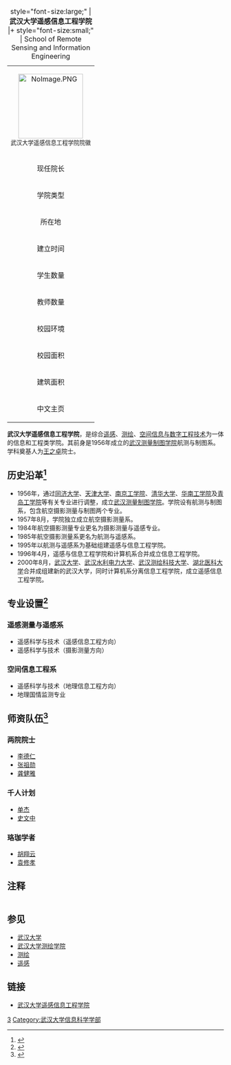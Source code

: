 {| class="wikitable" class="infobox" style="width:270px; "
|+ style="font-size:large;" | '''武汉大学遥感信息工程学院'''
|+ style="font-size:small;" | School of Remote Sensing and Information Engineering
|-
| bgcolor="#ffffff" align="center" colspan=4 | 
[[File:NoImage.PNG|150px]]<br /> <small>武汉大学遥感信息工程学院院徽</small>
|-
! bgcolor="#efefef" | 现任院长
| bgcolor="#dfefff" | [[单杰|单杰]]
|-
! bgcolor="#efefef" | 学院类型
| bgcolor="#dfefff" | 工科
|-
! bgcolor="#efefef" |  所在地
| bgcolor="#dfefff" | [[中国|中国]][[湖北省|湖北省]][[武汉市|武汉市]]
|-
! bgcolor="#efefef" align=center | 建立时间
| bgcolor="#dfefff" | 1956年
|-
! bgcolor="#efefef" | 学生数量
| bgcolor="#dfefff" | 全日制学生45 760人
|-
! bgcolor="#efefef" | 教师数量
| bgcolor="#dfefff" | 全职教师约3 400人
|-
! bgcolor="#efefef" | 校园环境
| bgcolor="#dfefff" | 市区 [[珞珈山|珞珈山]]南麓 [[武汉大学信息科学学部|武汉大学信息学部]]
|-
! bgcolor="#efefef" | 校园面积
| bgcolor="#dfefff" | 5 600[[亩|亩]]
|-
! bgcolor="#efefef" | 建筑面积
| bgcolor="#dfefff" | 389万平方米
|-
! bgcolor="#efefef" | 中文主页
| bgcolor="#dfefff" | [http://rsgis.whu.edu.cn/ http://rsgis.whu.edu.cn/] {{Wayback|url=http://rsgis.whu.edu.cn/ |date=20210321220932 }}
|}

'''武汉大学遥感信息工程学院'''，是综合[[遥感|遥感]]、[[测绘|测绘]]、[[空间信息与数字工程技术|空间信息与数字工程技术]]为一体的信息和工程类学院。其前身是1956年成立的[[武汉测量制图学院|武汉测量制图学院]]航测与制图系。学科奠基人为[[王之卓|王之卓]]院士。

==历史沿革<ref>{{Cite web |url=http://rsgis.whu.edu.cn/gsjj1.asp?cid=100 |title=遥感信息学院工程历史沿革 |access-date=2011-08-22 |archive-date=2011-12-21 |archive-url=https://web.archive.org/web/20111221061637/http://rsgis.whu.edu.cn/gsjj1.asp?cid=100 |dead-url=no }}</ref>==
* 1956年，通过[[同济大学|同济大学]]、[[天津大学|天津大学]]、[[南京工学院|南京工学院]]、[[清华大学|清华大学]]、[[华南工学院|华南工学院]]及[[青岛工学院|青岛工学院]]等有关专业进行调整，成立[[武汉测量制图学院|武汉测量制图学院]]。学院设有航测与制图系，包含航空摄影测量与制图两个专业。
* 1957年8月，学院独立成立航空摄影测量系。
* 1984年航空摄影测量专业更名为摄影测量与遥感专业。
* 1985年航空摄影测量系更名为航测与遥感系。
* 1995年以航测与遥感系为基础组建遥感与信息工程学院。
* 1996年4月，遥感与信息工程学院和计算机系合并成立信息工程学院。
* 2000年8月，[[武汉大学|武汉大学]]、[[武汉水利电力大学|武汉水利电力大学]]、[[武汉测绘科技大学|武汉测绘科技大学]]、[[湖北医科大学|湖北医科大学]]合并成组建新的武汉大学，同时计算机系分离信息工程学院，成立遥感信息工程学院。
==专业设置<ref>{{Cite web |url=http://rsgis.whu.edu.cn/gsjj1.asp?cid=101 |title=遥感信息工程学院专业介绍 |access-date=2011-08-22 |archive-date=2011-12-21 |archive-url=https://web.archive.org/web/20111221060211/http://rsgis.whu.edu.cn/gsjj1.asp?cid=101 |dead-url=no }}</ref>==
===遥感测量与遥感系===
* 遥感科学与技术（遥感信息工程方向）   
* 遥感科学与技术（摄影测量方向）   
===空间信息工程系===
* 遥感科学与技术（地理信息工程方向）
* 地理国情监测专业

==师资队伍<ref>{{Cite web |url=http://rsgis.whu.edu.cn/gsjj3.asp?cid=127 |title=遥感信息工程学院师资队伍 |access-date=2011-08-22 |archive-date=2012-11-07 |archive-url=https://web.archive.org/web/20121107151829/http://rsgis.whu.edu.cn/gsjj3.asp?cid=127 |dead-url=no }}</ref>==
===两院院士===
* [[李德仁|李德仁]]
* [[张祖勋|张祖勋]]
* [[龚健雅|龚健雅]]

===千人计划===
* [[单杰|单杰]]
* [[史文中|史文中]]
===珞珈学者===
* [[胡翔云|胡翔云]]
* [[袁修孝|袁修孝]]
==注释==
<div style="font-size: small; -moz-column-count:2; column-count:2;">
<references />
</div>
==参见==
* [[武汉大学|武汉大学]]
* [[武汉大学测绘学院|武汉大学测绘学院]]
* [[测绘|测绘]]
* [[遥感|遥感]]
==链接==
* [http://rsgis.whu.edu.cn 武汉大学遥感信息工程学院] {{Wayback|url=http://rsgis.whu.edu.cn/ |date=20210321220932 }}
{{武汉大学}}
[[Category:武汉大学附属学院|3]]
[[Category:武汉大学信息科学学部|Category:武汉大学信息科学学部]]